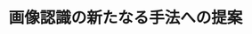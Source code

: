 ﻿---
title: "画像認識の新たなる手法への提案"
category: "情報理工学院"
vol: 9
interviewee: "佐藤 誠 "
url: ""
tags: []
pdf: "9-8.pdf"
career: ""
preface: "------------"
---
